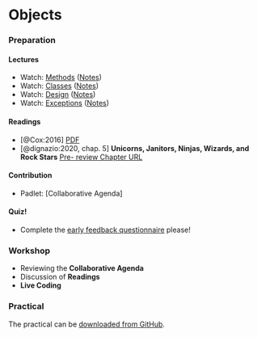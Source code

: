 # Objects

### Preparation

#### Lectures

- Watch: [Methods](https://web.microsoftstream.com/video/d953bec3-667d-4330-88ca-07deb9c6
8c9a) ([Notes](https://github.com/jreades/i2p/blob/master/lectures/4.1-Methods.md))
- Watch: [Classes](https://web.microsoftstream.com/video/8727d485-199e-4f49-ab87-0848366a
55ea) ([Notes](https://github.com/jreades/i2p/blob/master/lectures/4.2-Classes.md))
- Watch: [Design](https://web.microsoftstream.com/video/caade180-3e55-463c-a5b9-4572dd2cd
2f3) ([Notes](https://github.com/jreades/i2p/blob/master/lectures/4.3-Design.md))
- Watch: [Exceptions](https://web.microsoftstream.com/video/ab802229-9eb2-46c3-8fa6-a6dec
56a6828) ([Notes](https://github.com/jreades/i2p/blob/master/lectures/4.4-Errors.md))

#### Readings

- [@Cox:2016] [PDF](http://insideairbnb.com/reports/how-airbnbs-data-hid-the-facts-in-new
-york-city.pdf)
- [@dignazio:2020, chap. 5] **Unicorns, Janitors, Ninjas, Wizards, and Rock Stars** [Pre-
review Chapter URL](https://bookbook.pubpub.org/pub/fcshwhq6)

#### Contribution

- Padlet: [Collaborative Agenda]

#### Quiz!

- Complete the [early feedback questionnaire](https://moodle.ucl.ac.uk/mod/questionnaire/
view.php?id=2429914) please!

### Workshop

- Reviewing the **Collaborative Agenda**
- Discussion of **Readings**
- **Live Coding**

### Practical

The practical can be [downloaded from GitHub](https://github.com/jreades/i2p/blob/master/practicals/Practical-04-Objects.ipynb).
